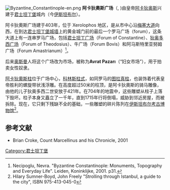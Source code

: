 [[Image:Byzantine_Constantinople-en.png|thumb]]
'''阿卡狄奧斯广场'''（{{lang-la|Forum Arcadii}}, {{lang-el|{{Polytonic|Φόρος τοῦ Ἀρκαδίου}}}})由皇帝[[阿卡狄奥斯|阿卡狄奥斯]]兴建于[[君士坦丁堡|君士坦丁堡]]城内（今[[伊斯坦布尔|伊斯坦布尔]]）。

阿卡狄奧斯广场建于403年，位于 Xerolophos 地区，是从市中心沿[[梅塞大道|梅塞大道]]向西，在到达[[君士坦丁堡城墙|君士坦丁堡城墙]]上的黄金城门前的最后一个罗马广场（forum），这条大道上有一连串罗马广场，包括[[君士坦丁广场|君士坦丁广场]]（Forum of Constantine）、[[狄奥多西广场|狄奥多西广场]]（Forum of Theodosius）、牛广场（Forum Bovis）和阿马斯特里亚努姆广场（Forum Amastrianum）<ref>Necipoglu, Nevra. "Byzantine Constantinople: Monuments, Topography and Everyday Life". Leiden, Koninklijke, 2001. p31.</ref>。 

后来[[奥斯曼|奥斯曼]]人将这个广场改为市场，被称为'''Avrat Pazarı'''（“妇女市场”），用于拍卖女性奴隶。

[[阿卡狄奧斯柱|阿卡狄奧斯柱]]位于广场中心，[[科林斯柱式|科林斯柱式]]，如同罗马的[[图拉真柱|图拉真柱]]，也装饰着代表皇帝胜利的螺旋带状浅浮雕。在高度超过50米的柱顶，是阿卡狄奧斯的骑马雕像，由他的儿子狄奥多西二世安放于421年。在704年的地震中，这些雕塑从柱子上落下毁坏。柱子本身又矗立了一千年，直到1715年行将倒塌，威胁到邻近房屋，而被拆除。现在，它只剩下残缺不全的基础，一些雕塑的碎片陈列在[[伊斯坦布尔考古博物馆|伊斯坦布尔考古博物馆]]<ref>Hilary Sumner-Boyd, John Freely "Strolling through Istanbul, a guide to the city",  ISBN 975-413-045-0</ref>。

==参考文献==
{{reflist}} 
*Brian Croke, Count Marcellinus and his Chronicle, 2001

[[Category:君士坦丁堡|Category:君士坦丁堡]]